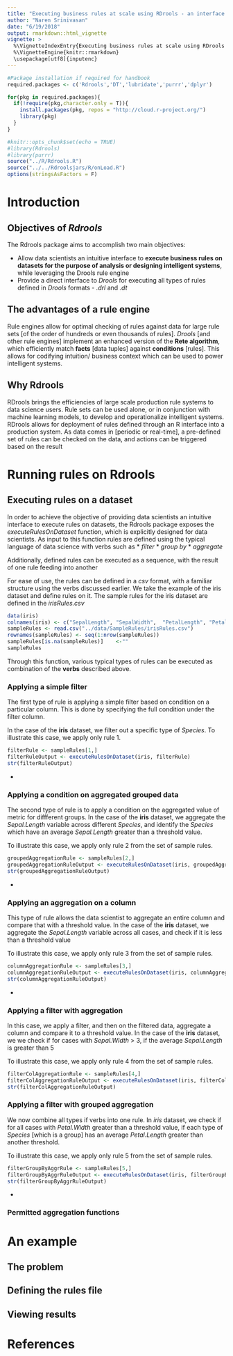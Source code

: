 ```yaml
---
title: "Executing business rules at scale using RDrools - an interface to Drools"
author: "Naren Srinivasan"
date: "6/19/2018"
output: rmarkdown::html_vignette
vignette: >
  %\VignetteIndexEntry{Executing business rules at scale using RDrools - an interface to Drools}
  %\VignetteEngine{knitr::rmarkdown}
  \usepackage[utf8]{inputenc}
---
```


```r
#Package installation if required for handbook
required.packages <- c('Rdrools','DT','lubridate','purrr','dplyr')

for(pkg in required.packages){
  if(!require(pkg,character.only = T)){
    install.packages(pkg, repos = "http://cloud.r-project.org/")
    library(pkg)
  }
}

```

```r
#knitr::opts_chunk$set(echo = TRUE)
#library(Rdrools)
#library(purrr)
source("../R/Rdrools.R")
source("../../Rdroolsjars/R/onLoad.R")
options(stringsAsFactors = F)
```

# Introduction

## Objectives of *Rdrools*

The Rdrools package aims to accomplish two main objectives:

* Allow data scientists an intuitive interface to **execute business rules on datasets for the purpose of analysis or designing intelligent systems**, while leveraging the Drools rule engine
* Provide a direct interface to *Drools* for executing all types of rules defined in *Drools* formats - *.drl* and *.dt*

## The advantages of a rule engine

Rule engines allow for optimal checking of rules against data for large rule sets [of the order of hundreds or even thousands of rules]. *Drools* [and other rule engines] implement an enhanced version of the **Rete algorithm**, which efficiently match **facts** [data tuples] against **conditions** [rules]. This allows for codifying intuition/ business context which can be used to power intelligent systems.

## Why Rdrools

RDrools brings the efficiencies of large scale production rule systems to data science users. Rule sets can be used alone, or in conjunction with machine learning models, to develop and operationalize intelligent systems. RDrools allows for deployment of rules defined through an R interface into a production system. As data comes in [periodic or real-time], a pre-defined set of rules can be checked on the data, and actions can be triggered based on the result

# Running rules on **Rdrools**

## Executing rules on a dataset

In order to achieve the objective of providing data scientists an intuitive interface to execute rules on datasets, the Rdrools package exposes the *executeRulesOnDataset* function, which is explicitly designed for data scientists. As input to this function rules are defined using the typical language of data science with verbs such as
* *filter*
* *group by*
* *aggregate*

Additionally, defined rules can be executed as a sequence, with the result of one rule feeding into another

For ease of use, the rules can be defined in a *csv* format, with a familiar structure using the verbs discussed earlier. We take the example of the iris dataset and define rules on it. The sample rules for the iris dataset are defined in the *irisRules.csv*

```r
data(iris)
colnames(iris) <- c("SepalLength", "SepalWidth",  "PetalLength", "PetalWidth", "Species")
sampleRules <- read.csv("../data/SampleRules/irisRules.csv")
rownames(sampleRules) <- seq(1:nrow(sampleRules))
sampleRules[is.na(sampleRules)]    <-""
sampleRules
```

Through this function, various typical types of rules can be executed as combination of the **verbs** described above.

### Applying a simple filter

The first type of rule is applying a simple filter based on condition on a particular column. This is done by specifying the full condition under the filter column.

In the case of the **iris** dataset, we filter out a specific type of *Species*. To illustrate this case, we apply only rule 1.

```r
filterRule <- sampleRules[1,]
filterRuleOutput <- executeRulesOnDataset(iris, filterRule)
str(filterRuleOutput)
```
* <Explanation of output format>

### Applying a condition on aggregated grouped data

The second type of rule is to apply a condition on the aggregated value of metric for diffferent groups. In the case of the **iris** dataset, we aggregate the *Sepal.Length* variable across different *Species*, and identify the *Species* which have an average *Sepal.Length* greater than a threshold value. 

To illustrate this case, we apply only rule 2 from the set of sample rules.

```r
groupedAggregationRule <- sampleRules[2,]
groupedAggregationRuleOutput <- executeRulesOnDataset(iris, groupedAggregationRule)
str(groupedAggregationRuleOutput)
```
* <Explanation of output format>

### Applying an aggregation on a column

This type of rule allows the data scientist to aggregate an entire column and compare that with a threshold value.
In the case of the **iris** dataset, we aggregate the *Sepal.Length* variable across all cases, and check if it is less than a threshold value

To illustrate this case, we apply only rule 3 from the set of sample rules.


```r
columnAggregationRule <- sampleRules[3,]
columnAggregationRuleOutput <- executeRulesOnDataset(iris, columnAggregationRule)
str(columnAggregationRuleOutput)
```
* <Explanation of output format>

### Applying a filter with aggregation

In this case, we apply a filter, and then on the filtered data, aggregate a column and compare it to a threshold value. In the case of the **iris** dataset, we we check if for cases with *Sepal.Width* > 3, if the average *Sepal.Length* is greater than 5

To illustrate this case, we apply only rule 4 from the set of sample rules.

```r
filterColAggregationRule <- sampleRules[4,]
filterColAggregationRuleOutput <- executeRulesOnDataset(iris, filterColAggregationRule)
str(filterColAggregationRuleOutput)
```

### Applying a filter with grouped aggregation

We now combine all types if verbs into one rule. In *iris* dataset, we check if for all cases with *Petal.Width* greater than a threshold value, if each type of *Species* [which is a group] has an average *Petal.Length* greater than another threshold.

To illustrate this case, we apply only rule 5 from the set of sample rules.

```r
filterGroupByAggrRule <- sampleRules[5,]
filterGroupByAggrRuleOutput <- executeRulesOnDataset(iris, filterGroupByAggrRule)
str(filterGroupByAggrRuleOutput)
```
* <Explanation of output format>

### Permitted aggregation functions

<!-- ### Rule sequences -->

<!-- ## Executing rules written in the *DRL* format -->

<!-- ## Executing rules written in the *DT* format -->


# An example

## The problem

## Defining the rules file

## Viewing results

# References